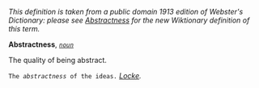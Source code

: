 ''This definition is taken from a public domain 1913 edition of Webster's Dictionary: please see [[Abstractness]] for the new Wiktionary definition of this term.''

'''Abstractness''', ''<code>[[noun (part of speech)|noun]]</code>''

The quality of being abstract.

<code>The ''abstractness'' of the ideas.</code> ''[[Locke (source)|Locke]].''